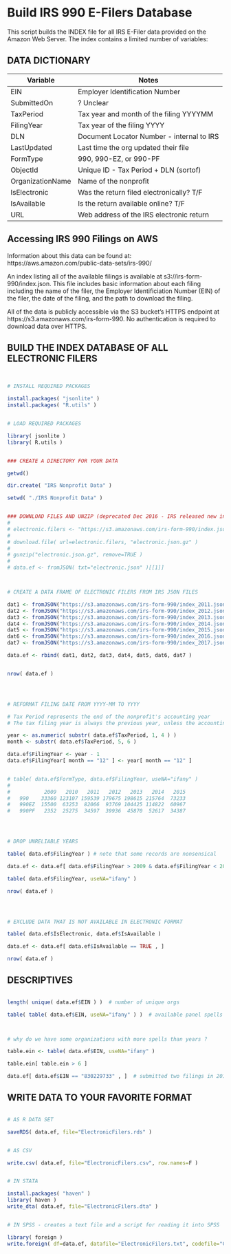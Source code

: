 # Build IRS 990 E-Filers Database

This script builds the INDEX file for all IRS E-Filer data provided on the Amazon Web Server. The index contains a limited number of variables:

## DATA DICTIONARY

Variable | Notes
---------|---------
EIN | Employer Identification Number
SubmittedOn | ? Unclear
TaxPeriod | Tax year and month of the filing YYYYMM
FilingYear | Tax year of the filing YYYY
DLN | Document Locator Number - internal to IRS
LastUpdated | Last time the org updated their file
FormType | 990, 990-EZ, or 990-PF
ObjectId | Unique ID - Tax Period + DLN (sortof)
OrganizationName | Name of the nonprofit
IsElectronic | Was the return filed electronically? T/F
IsAvailable | Is the return available online? T/F
URL | Web address of the IRS electronic return



## Accessing IRS 990 Filings on AWS

Information about this data can be found at:  https://aws.amazon.com/public-data-sets/irs-990/

An index listing all of the available filings is available at s3://irs-form-990/index.json. This file includes basic information about each filing including the name of the filer, the Employer Identificiation Number (EIN) of the filer, the date of the filing, and the path to download the filing.

All of the data is publicly accessible via the S3 bucket's HTTPS endpoint at https://s3.amazonaws.com/irs-form-990. No authentication is required to download data over HTTPS.





## BUILD THE INDEX DATABASE OF ALL ELECTRONIC FILERS


```R


# INSTALL REQUIRED PACKAGES

install.packages( "jsonlite" )
install.packages( "R.utils" )


# LOAD REQUIRED PACKAGES

library( jsonlite )
library( R.utils )


### CREATE A DIRECTORY FOR YOUR DATA

getwd()

dir.create( "IRS Nonprofit Data" )

setwd( "./IRS Nonprofit Data" )


### DOWNLOAD FILES AND UNZIP (deprecated Dec 2016 - IRS released new index files)
# 
# electronic.filers <- "https://s3.amazonaws.com/irs-form-990/index.json.gz"
# 
# download.file( url=electronic.filers, "electronic.json.gz" )
# 
# gunzip("electronic.json.gz", remove=TRUE )  
#
# data.ef <- fromJSON( txt="electronic.json" )[[1]]



# CREATE A DATA FRAME OF ELECTRONIC FILERS FROM IRS JSON FILES

dat1 <- fromJSON("https://s3.amazonaws.com/irs-form-990/index_2011.json")[[1]]
dat2 <- fromJSON("https://s3.amazonaws.com/irs-form-990/index_2012.json")[[1]]
dat3 <- fromJSON("https://s3.amazonaws.com/irs-form-990/index_2013.json")[[1]]
dat4 <- fromJSON("https://s3.amazonaws.com/irs-form-990/index_2014.json")[[1]]
dat5 <- fromJSON("https://s3.amazonaws.com/irs-form-990/index_2015.json")[[1]]
dat6 <- fromJSON("https://s3.amazonaws.com/irs-form-990/index_2016.json")[[1]]
dat7 <- fromJSON("https://s3.amazonaws.com/irs-form-990/index_2017.json")[[1]]

data.ef <- rbind( dat1, dat2, dat3, dat4, dat5, dat6, dat7 )


nrow( data.ef )




# REFORMAT FILING DATE FROM YYYY-MM TO YYYY

# Tax Period represents the end of the nonprofit's accounting year
# The tax filing year is always the previous year, unless the accounting year ends in December

year <- as.numeric( substr( data.ef$TaxPeriod, 1, 4 ) )
month <- substr( data.ef$TaxPeriod, 5, 6 )

data.ef$FilingYear <- year - 1
data.ef$FilingYear[ month == "12" ] <- year[ month == "12" ]


# table( data.ef$FormType, data.ef$FilingYear, useNA="ifany" )
#
#           2009   2010   2011   2012   2013   2014   2015
#   990    33360 123107 159539 179675 198615 215764  73233
#   990EZ  15500  63253  82066  93769 104425 114822  60967
#   990PF   2352  25275  34597  39936  45870  52617  34387




# DROP UNRELIABLE YEARS

table( data.ef$FilingYear ) # note that some records are nonsensical

data.ef <- data.ef[ data.ef$FilingYear > 2009 & data.ef$FilingYear < 2017 , ]

table( data.ef$FilingYear, useNA="ifany" )

nrow( data.ef )




# EXCLUDE DATA THAT IS NOT AVAILABLE IN ELECTRONIC FORMAT

table( data.ef$IsElectronic, data.ef$IsAvailable )

data.ef <- data.ef[ data.ef$IsAvailable == TRUE , ]

nrow( data.ef )


```





## DESCRIPTIVES


```R

length( unique( data.ef$EIN ) )  # number of unique orgs

table( table( data.ef$EIN, useNA="ifany" ) )  # available panel spells



# why do we have some organizations with more spells than years ?

table.ein <- table( data.ef$EIN, useNA="ifany" )

table.ein[ table.ein > 6 ]

data.ef[ data.ef$EIN == "830229733" , ]  # submitted two filings in 2013 


```







## WRITE DATA TO YOUR FAVORITE FORMAT


```R

# AS R DATA SET

saveRDS( data.ef, file="ElectronicFilers.rds" )


# AS CSV

write.csv( data.ef, file="ElectronicFilers.csv", row.names=F )


# IN STATA

install.packages( "haven" )
library( haven )
write_dta( data.ef, file="ElectronicFilers.dta" )


# IN SPSS - creates a text file and a script for reading it into SPSS

library( foreign )
write.foreign( df=data.ef, datafile="ElectronicFilers.txt", codefile="CodeToLoadDataInSPSS.txt", package="SPSS" )

```
